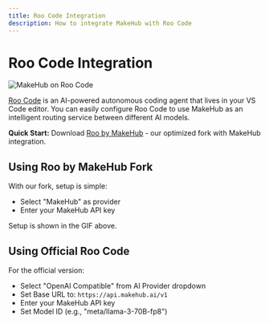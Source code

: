 ```yaml
---
title: Roo Code Integration
description: How to integrate MakeHub with Roo Code
---
```



# Roo Code Integration

<Image src="/video&gif/Makehub_on_Cline.gif" alt="MakeHub on Roo Code" width={800} height={600} />

[Roo Code](https://github.com/RooVetGit/Roo-Code) is an AI-powered autonomous coding agent that lives in your VS Code editor. You can easily configure Roo Code to use MakeHub as an intelligent routing service between different AI models.

**Quick Start:** Download [Roo by MakeHub](https://marketplace.visualstudio.com/items?itemName=Makehub.makehub) - our optimized fork with MakeHub integration.

## Using Roo by MakeHub Fork

With our fork, setup is simple:
- Select "MakeHub" as provider
- Enter your MakeHub API key

Setup is shown in the GIF above.

## Using Official Roo Code

For the official version:
- Select "OpenAI Compatible" from AI Provider dropdown
- Set Base URL to: `https://api.makehub.ai/v1`
- Enter your MakeHub API key
- Set Model ID (e.g., "meta/llama-3-70B-fp8")

